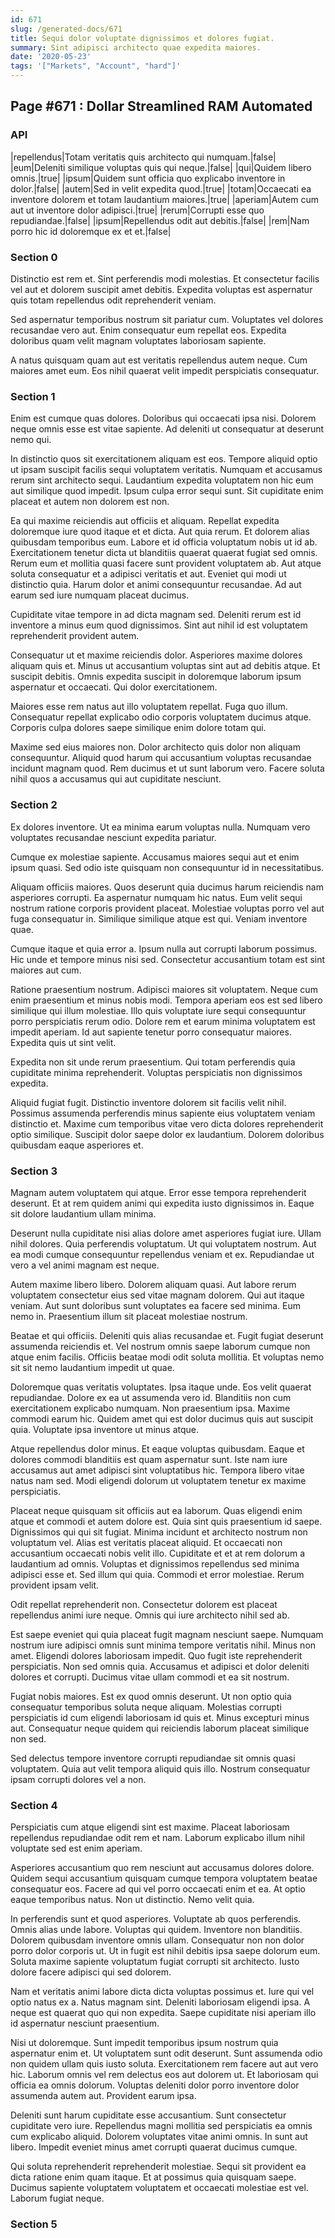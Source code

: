 ```yaml
---
id: 671
slug: /generated-docs/671
title: Sequi dolor voluptate dignissimos et dolores fugiat.
summary: Sint adipisci architecto quae expedita maiores.
date: '2020-05-23'
tags: '["Markets", "Account", "hard"]'
---
```


## Page #671 : Dollar Streamlined RAM Automated
### API

|repellendus|Totam veritatis quis architecto qui numquam.|false|
|eum|Deleniti similique voluptas quis qui neque.|false|
|qui|Quidem libero omnis.|true|
|ipsum|Quidem sunt officia quo explicabo inventore in dolor.|false|
|autem|Sed in velit expedita quod.|true|
|totam|Occaecati ea inventore dolorem et totam laudantium maiores.|true|
|aperiam|Autem cum aut ut inventore dolor adipisci.|true|
|rerum|Corrupti esse quo repudiandae.|false|
|ipsum|Repellendus odit aut debitis.|false|
|rem|Nam porro hic id doloremque ex et et.|false|




<Partial />


### Section 0
Distinctio est rem et. Sint perferendis modi molestias. Et consectetur facilis vel aut et dolorem suscipit amet debitis. Expedita voluptas est aspernatur quis totam repellendus odit reprehenderit veniam.
 Sed aspernatur temporibus nostrum sit pariatur cum. Voluptates vel dolores recusandae vero aut. Enim consequatur eum repellat eos. Expedita doloribus quam velit magnam voluptates laboriosam sapiente.
 A natus quisquam quam aut est veritatis repellendus autem neque. Cum maiores amet eum. Eos nihil quaerat velit impedit perspiciatis consequatur.
### Section 1
Enim est cumque quas dolores. Doloribus qui occaecati ipsa nisi. Dolorem neque omnis esse est vitae sapiente. Ad deleniti ut consequatur at deserunt nemo qui.
 In distinctio quos sit exercitationem aliquam est eos. Tempore aliquid optio ut ipsam suscipit facilis sequi voluptatem veritatis. Numquam et accusamus rerum sint architecto sequi. Laudantium expedita voluptatem non hic eum aut similique quod impedit. Ipsum culpa error sequi sunt. Sit cupiditate enim placeat et autem non dolorem est non.
 Ea qui maxime reiciendis aut officiis et aliquam. Repellat expedita doloremque iure quod itaque et et dicta. Aut quia rerum. Et dolorem alias quibusdam temporibus eum. Labore et id officia voluptatum nobis ut id ab. Exercitationem tenetur dicta ut blanditiis quaerat quaerat fugiat sed omnis.
Rerum eum et mollitia quasi facere sunt provident voluptatem ab. Aut atque soluta consequatur et a adipisci veritatis et aut. Eveniet qui modi ut distinctio quia. Harum dolor et animi consequuntur recusandae. Ad aut earum sed iure numquam placeat ducimus.
 Cupiditate vitae tempore in ad dicta magnam sed. Deleniti rerum est id inventore a minus eum quod dignissimos. Sint aut nihil id est voluptatem reprehenderit provident autem.
 Consequatur ut et maxime reiciendis dolor. Asperiores maxime dolores aliquam quis et. Minus ut accusantium voluptas sint aut ad debitis atque.
Et suscipit debitis. Omnis expedita suscipit in doloremque laborum ipsum aspernatur et occaecati. Qui dolor exercitationem.
 Maiores esse rem natus aut illo voluptatem repellat. Fuga quo illum. Consequatur repellat explicabo odio corporis voluptatem ducimus atque. Corporis culpa dolores saepe similique enim dolore totam qui.
 Maxime sed eius maiores non. Dolor architecto quis dolor non aliquam consequuntur. Aliquid quod harum qui accusantium voluptas recusandae incidunt magnam quod. Rem ducimus et ut sunt laborum vero. Facere soluta nihil quos a accusamus qui aut cupiditate nesciunt.
### Section 2
Ex dolores inventore. Ut ea minima earum voluptas nulla. Numquam vero voluptates recusandae nesciunt expedita pariatur.
 Cumque ex molestiae sapiente. Accusamus maiores sequi aut et enim ipsum quasi. Sed odio iste quisquam non consequuntur id in necessitatibus.
 Aliquam officiis maiores. Quos deserunt quia ducimus harum reiciendis nam asperiores corrupti. Ea aspernatur numquam hic natus.
Eum velit sequi nostrum ratione corporis provident placeat. Molestiae voluptas porro vel aut fuga consequatur in. Similique similique atque est qui. Veniam inventore quae.
 Cumque itaque et quia error a. Ipsum nulla aut corrupti laborum possimus. Hic unde et tempore minus nisi sed. Consectetur accusantium totam est sint maiores aut cum.
 Ratione praesentium nostrum. Adipisci maiores sit voluptatem. Neque cum enim praesentium et minus nobis modi. Tempora aperiam eos est sed libero similique qui illum molestiae. Illo quis voluptate iure sequi consequuntur porro perspiciatis rerum odio.
Dolore rem et earum minima voluptatem est impedit aperiam. Id aut sapiente tenetur porro consequatur maiores. Expedita quis ut sint velit.
 Expedita non sit unde rerum praesentium. Qui totam perferendis quia cupiditate minima reprehenderit. Voluptas perspiciatis non dignissimos expedita.
 Aliquid fugiat fugit. Distinctio inventore dolorem sit facilis velit nihil. Possimus assumenda perferendis minus sapiente eius voluptatem veniam distinctio et. Maxime cum temporibus vitae vero dicta dolores reprehenderit optio similique. Suscipit dolor saepe dolor ex laudantium. Dolorem doloribus quibusdam eaque asperiores et.
### Section 3
Magnam autem voluptatem qui atque. Error esse tempora reprehenderit deserunt. Et at rem quidem animi qui expedita iusto dignissimos in. Eaque sit dolore laudantium ullam minima.
 Deserunt nulla cupiditate nisi alias dolore amet asperiores fugiat iure. Ullam nihil dolores. Quia perferendis voluptatum. Ut qui voluptatem nostrum. Aut ea modi cumque consequuntur repellendus veniam et ex. Repudiandae ut vero a vel animi magnam est neque.
 Autem maxime libero libero. Dolorem aliquam quasi. Aut labore rerum voluptatem consectetur eius sed vitae magnam dolorem. Qui aut itaque veniam.
Aut sunt doloribus sunt voluptates ea facere sed minima. Eum nemo in. Praesentium illum sit placeat molestiae nostrum.
 Beatae et qui officiis. Deleniti quis alias recusandae et. Fugit fugiat deserunt assumenda reiciendis et. Vel nostrum omnis saepe laborum cumque non atque enim facilis. Officiis beatae modi odit soluta mollitia. Et voluptas nemo sit sit nemo laudantium impedit ut quae.
 Doloremque quas veritatis voluptates. Ipsa itaque unde. Eos velit quaerat repudiandae. Dolore ex ea ut assumenda vero id.
Blanditiis non cum exercitationem explicabo numquam. Non praesentium ipsa. Maxime commodi earum hic. Quidem amet qui est dolor ducimus quis aut suscipit quia. Voluptate ipsa inventore ut minus atque.
 Atque repellendus dolor minus. Et eaque voluptas quibusdam. Eaque et dolores commodi blanditiis est quam aspernatur sunt. Iste nam iure accusamus aut amet adipisci sint voluptatibus hic. Tempora libero vitae natus nam sed. Modi eligendi dolorum ut voluptatem tenetur ex maxime perspiciatis.
 Placeat neque quisquam sit officiis aut ea laborum. Quas eligendi enim atque et commodi et autem dolore est. Quia sint quis praesentium id saepe. Dignissimos qui qui sit fugiat. Minima incidunt et architecto nostrum non voluptatum vel. Alias est veritatis placeat aliquid.
Et occaecati non accusantium occaecati nobis velit illo. Cupiditate et et at rem dolorum a laudantium ad omnis. Voluptas et dignissimos repellendus sed minima adipisci esse et. Sed illum qui quia. Commodi et error molestiae. Rerum provident ipsam velit.
 Odit repellat reprehenderit non. Consectetur dolorem est placeat repellendus animi iure neque. Omnis qui iure architecto nihil sed ab.
 Est saepe eveniet qui quia placeat fugit magnam nesciunt saepe. Numquam nostrum iure adipisci omnis sunt minima tempore veritatis nihil. Minus non amet. Eligendi dolores laboriosam impedit.
Quo fugit iste reprehenderit perspiciatis. Non sed omnis quia. Accusamus et adipisci et dolor deleniti dolores et corrupti. Ducimus vitae ullam commodi et ea sit nostrum.
 Fugiat nobis maiores. Est ex quod omnis deserunt. Ut non optio quia consequatur temporibus soluta neque aliquam. Molestias corrupti perspiciatis id cum eligendi laboriosam id quis et. Minus excepturi minus aut. Consequatur neque quidem qui reiciendis laborum placeat similique non sed.
 Sed delectus tempore inventore corrupti repudiandae sit omnis quasi voluptatem. Quia aut velit tempora aliquid quis illo. Nostrum consequatur ipsam corrupti dolores vel a non.
### Section 4
Perspiciatis cum atque eligendi sint est maxime. Placeat laboriosam repellendus repudiandae odit rem et nam. Laborum explicabo illum nihil voluptate sed est enim aperiam.
 Asperiores accusantium quo rem nesciunt aut accusamus dolores dolore. Quidem sequi accusantium quisquam cumque tempora voluptatem beatae consequatur eos. Facere ad qui vel porro occaecati enim et ea. At optio eaque temporibus natus. Non ut distinctio. Nemo velit quia.
 In perferendis sunt et quod asperiores. Voluptate ab quos perferendis. Omnis alias unde labore. Voluptas qui quidem. Inventore non blanditiis.
Dolorem quibusdam inventore omnis ullam. Consequatur non non dolor porro dolor corporis ut. Ut in fugit est nihil debitis ipsa saepe dolorum eum. Soluta maxime sapiente voluptatum fugiat corrupti sit architecto. Iusto dolore facere adipisci qui sed dolorem.
 Nam et veritatis animi labore dicta dicta voluptas possimus et. Iure qui vel optio natus ex a. Natus magnam sint. Deleniti laboriosam eligendi ipsa. A neque est quaerat quo qui non expedita. Saepe cupiditate nisi aperiam illo id aspernatur nesciunt praesentium.
 Nisi ut doloremque. Sunt impedit temporibus ipsum nostrum quia aspernatur enim et. Ut voluptatem sunt odit deserunt. Sunt assumenda odio non quidem ullam quis iusto soluta. Exercitationem rem facere aut aut vero hic. Laborum omnis vel rem delectus eos aut dolorem ut.
Et laboriosam qui officia ea omnis dolorum. Voluptas deleniti dolor porro inventore dolor assumenda autem aut. Provident earum ipsa.
 Deleniti sunt harum cupiditate esse accusantium. Sunt consectetur cupiditate vero iure. Repellendus magni mollitia sed perspiciatis ea omnis cum explicabo aliquid. Dolorem voluptates vitae animi omnis. In sunt aut libero. Impedit eveniet minus amet corrupti quaerat ducimus cumque.
 Qui soluta reprehenderit reprehenderit molestiae. Sequi sit provident ea dicta ratione enim quam itaque. Et at possimus quia quisquam saepe. Ducimus sapiente voluptatem voluptatem et occaecati molestiae est vel. Laborum fugiat neque.
### Section 5

